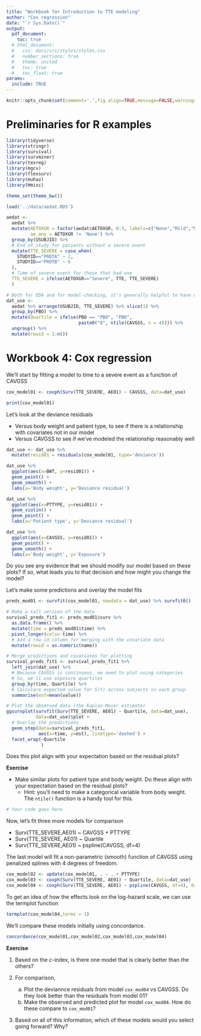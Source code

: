 ```yaml
---
title: "Workbook for Introduction to TTE modeling"
author: "Cox regression"
date: "`r Sys.Date()`"
output:
  pdf_document:
    toc: true
  # html_document:
  #   css: docs/src/styles/styles.css
  #   number_sections: true
  #   theme: united
  #   toc: true
  #   toc_float: true
params:
  include: TRUE
---
```



```r
knitr::opts_chunk$set(comment='.',fig.align=TRUE,message=FALSE,warning=FALSE)
```


# Preliminaries for R examples

```r
library(tidyverse)
library(stringr)
library(survival)
library(survminer)
library(texreg)
library(mgcv)
library(flexsurv)
library(muhaz)
library(Hmisc)

theme_set(theme_bw())
```


```r
load('../data/aedat.RDS')

aedat <-
  aedat %>% 
  mutate(AETOXGR = factor(aedat$AETOXGR, 0:3, labels=c("None","Mild","Moderate","Severe")),
         ae_any = AETOXGR != 'None') %>% 
  group_by(USUBJID) %>%
  # End of study for patients without a severe event
  mutate(TTE_SEVERE = case_when(
    STUDYID=="PROTA" ~ 2,
    STUDYID=="PROTB" ~ 6
  ),
  # Time of severe event for those that had one
  TTE_SEVERE = ifelse(AETOXGR=="Severe", TTE, TTE_SEVERE)
  )

# Both for EDA and for model-checking, it's generally helpful to have quartiles of exposure:
dat_use <-
  aedat %>% arrange(USUBJID, TTE_SEVERE) %>% slice(1) %>%
  group_by(PBO) %>%
  mutate(Quartile = ifelse(PBO == "PBO", "PBO",
                           paste0("Q", ntile(CAVGSS, n = 4)))) %>% 
  ungroup() %>% 
  mutate(rowid = 1:n())

```


# Workbook 4:  Cox regression

We'll start by fitting a model to time to a severe event as a function of CAVGSS

```r
cox_model01 <- coxph(Surv(TTE_SEVERE, AE01) ~ CAVGSS, data=dat_use)
```

```r
print(cox_model01)
```


Let's look at the deviance residuals

* Versus body weight and patient type, to see if there is a relationship with covariates not in our model
* Versus CAVGSS to see if we've modeled the relationship reasonably well

```r
dat_use <- dat_use %>%
  mutate(resid01 = residuals(cox_model01, type='deviance'))
```

```r
dat_use %>% 
  ggplot(aes(x=BWT, y=resid01)) +
  geom_point() +
  geom_smooth() +
  labs(x='Body weight', y='Deviance residual')
```

```r
dat_use %>% 
  ggplot(aes(x=PTTYPE, y=resid01)) +
  geom_violin() +
  geom_point() +
  labs(x='Patient type', y='Deviance residual')
```

```r
dat_use %>% 
  ggplot(aes(x=CAVGSS, y=resid01)) +
  geom_point() +
  geom_smooth() +
  labs(x='Body weight', y='Exposure')
```

Do you see any evidence that we should modify our model based on these plots?  If so, what leads you to that decision and how might you change the model?

Let's make some predictions and overlay the model fits

```r
preds_mod01 <- survfit(cox_model01, newdata = dat_use) %>% survfit0()
```

```r
# Make a tall version of the data
survival_preds_fit1 <- preds_mod01$surv %>% 
  as.data.frame() %>% 
  mutate(time = preds_mod01$time) %>% 
  pivot_longer(cols=-time) %>% 
  # Add a row id column for merging with the covariate data
  mutate(rowid = as.numeric(name))

# Merge predictions and covariates for plotting
survival_preds_fit1 <- survival_preds_fit1 %>% 
  left_join(dat_use) %>% 
  # Because CAVGSS is continuous, we need to plot using categories
  # So, we'll use exposure quartiles
  group_by(time, Quartile) %>% 
  # Calculare expected value for S(t) across subjects in each group
  summarise(est=mean(value))

# Plot the observed data (the Kaplan-Meier estimate)
ggsurvplot(survfit(Surv(TTE_SEVERE, AE01) ~ Quartile, data=dat_use), 
           data=dat_use)$plot +
  # Overlay the predictions
  geom_step(data=survival_preds_fit1,
            aes(x=time, y=est), linetype='dashed') +
  facet_wrap(~Quartile
             )
```

Does this plot align with your expectation based on the residual plots?

**Exercise**

* Make similar plots for patient type and body weight.  Do these align with your expectation based on the residual plots?
   - Hint: you'll need to make a categorical variable from body weight.  The `ntile()` function is a handy tool for this.

```r
# Your code goes here
```


Now, let's fit three more models for comparison

* Surv(TTE_SEVERE,AE01) ~ CAVGSS + PTTYPE
* Surv(TTE_SEVERE, AE01) ~ Quartile
* Surv(TTE_SEVERE,AE01) ~ pspline(CAVGSS, df=4)

The last model will fit a non-parametric (smooth) function of CAVGSS using penalized splines with 4 degrees of freedom.

```r
cox_model02 <- update(cox_model01, . ~ . + PTTYPE)
cox_model03 <- coxph(Surv(TTE_SEVERE, AE01) ~ Quartile, data=dat_use)
cox_model04 <- coxph(Surv(TTE_SEVERE, AE01) ~ pspline(CAVGSS, df=4), data=dat_use)
```

To get an idea of how the effects look on the log-hazard scale, we can use the termplot function

```r
termplot(cox_model04,terms = 1)
```


We'll compare these models initially using concordance.

```r
concordance(cox_model01,cox_model02,cox_model03,cox_model04)
```


**Exercise**

1. Based on the c-index, is there one model that is clearly better than the others?  

2. For comparison, 
    a. Plot the deviannce residuals from model `cox_mod04` vs CAVGSS.  Do they look better than the residuals from model 01?
    b. Make the observed and predicted plot for model `cox_mod04`.  How do these compare to `cox_mod01`?

3. Based on all of this information, which of these models would you select going forward? Why?



